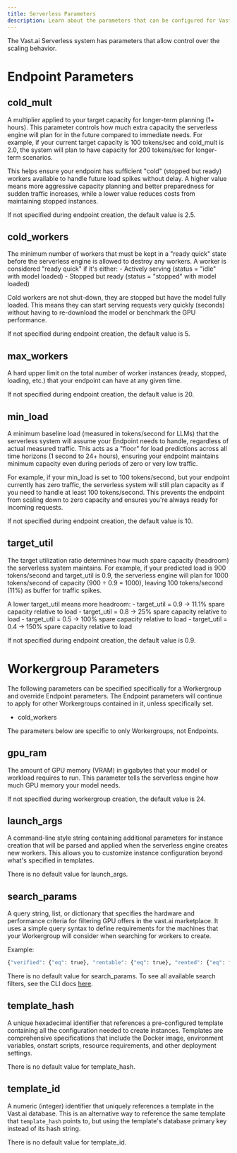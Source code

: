 ```yaml
---
title: Serverless Parameters
description: Learn about the parameters that can be configured for Vast.ai Serverless endpoints and worker groups.
---
```


The Vast.ai Serverless system has parameters that allow control over the scaling behavior.&#x20;

# Endpoint Parameters

## cold\_mult

A multiplier applied to your target capacity for longer-term planning (1+ hours). This parameter controls how much extra capacity the serverless engine will plan for in the future compared to immediate needs. For example, if your current target capacity is 100 tokens/sec and cold\_mult is 2.0, the system will plan to have capacity for 200 tokens/sec for longer-term scenarios.

This helps ensure your endpoint has sufficient "cold" (stopped but ready) workers available to handle future load spikes without delay. A higher value means more aggressive capacity planning and better preparedness for sudden traffic increases, while a lower value reduces costs from maintaining stopped instances.

If not specified during endpoint creation, the default value is 2.5.

## cold\_workers

The minimum number of workers that must be kept in a "ready quick" state before the serverless engine is allowed to destroy any workers. A worker is considered "ready quick" if it's either:
\- Actively serving (status = "idle" with model loaded)
\- Stopped but ready (status = "stopped" with model loaded)

Cold workers are not shut-down, they are stopped but have the model fully loaded. This means they can start serving requests very quickly (seconds) without having to re-download the model or benchmark the GPU performance.

If not specified during endpoint creation, the default value is 5.

## max\_workers

A hard upper limit on the total number of worker instances (ready, stopped, loading, etc.) that your endpoint can have at any given time.

If not specified during endpoint creation, the default value is 20.

## min\_load

A minimum baseline load (measured in tokens/second for LLMs) that the serverless system will assume your Endpoint needs to handle, regardless of actual measured traffic. This acts as a "floor" for load predictions across all time horizons (1 second to 24+ hours), ensuring your endpoint maintains minimum capacity even during periods of zero or very low traffic.

For example, if your min\_load is set to 100 tokens/second, but your endpoint currently has zero traffic, the serverless system will still plan capacity as if you need to handle at least 100 tokens/second. This prevents the endpoint from scaling down to zero capacity and ensures you're always ready for incoming requests.

If not specified during endpoint creation, the default value is 10.

## target\_util

The target utilization ratio determines how much spare capacity (headroom) the serverless system maintains. For example, if your predicted load is 900 tokens/second and target\_util is 0.9, the serverless engine will plan for 1000 tokens/second of capacity (900 ÷ 0.9 = 1000), leaving 100 tokens/second (11%) as buffer for traffic spikes.

A lower target\_util means more headroom:
\- target\_util = 0.9 → 11.1% spare capacity relative to load
\- target\_util = 0.8 → 25% spare capacity relative to load
\- target\_util = 0.5 → 100% spare capacity relative to load
\- target\_util = 0.4 → 150% spare capacity relative to load

If not specified during endpoint creation, the default value is 0.9.

# Workergroup Parameters

The following parameters can be specified specifically for a Workergroup and override Endpoint parameters. The Endpoint parameters will continue to apply for other Workergroups contained in it, unless specifically set.&#x20;

- cold\_workers

The parameters below are specific to only Workergroups, not Endpoints.

## gpu\_ram

The amount of GPU memory (VRAM) in gigabytes that your model or workload requires to run. This parameter tells the serverless engine how much GPU memory your model needs.

If not specified during workergroup creation, the default value is 24.

## launch\_args

A command-line style string containing additional parameters for instance creation that will be parsed and applied when the serverless engine creates new workers. This allows you to customize instance configuration beyond what's specified in templates.

There is no default value for launch\_args.

## search\_params

A query string, list, or dictionary that specifies the hardware and performance criteria for filtering GPU offers in the vast.ai marketplace. It uses a simple query syntax to define requirements for the machines that your Workergroup will consider when searching for workers to create.

Example:

```python icon="python" Python
{"verified": {"eq": true}, "rentable": {"eq": true}, "rented": {"eq": false}}
```

There is no default value for search\_params. To see all available search filters, see the CLI docs [here](https://docs.vast.ai/api/commands#DtIdq).

## template\_hash

A unique hexadecimal identifier that references a pre-configured template containing all the configuration needed to create instances. Templates are comprehensive specifications that include the Docker image, environment variables, onstart scripts, resource requirements, and other deployment settings.

There is no default value for template\_hash.

## template\_id

A numeric (integer) identifier that uniquely references a template in the Vast.ai database. This is an alternative way to reference the same template that `template_hash` points to, but using the template's database primary key instead of its hash string.

There is no default value for template\_id.







